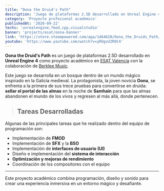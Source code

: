 ```yaml
---
title: "Oona the Druid's Path"
description: 'Juego de plataformas 2.5D desarrollado en Unreal Engine 4 como proyecto académico en ESAT Valencia con Berklee Music.'
category: 'Proyecto profesional académico'
publishedAt: '2020-09-22'
techs: 'unrealengine,fmod,cpp,visualstudio'
banner: 'projects/esat/oona-banner'
link: 'https://store.steampowered.com/app/1464620/Oona_the_Druids_Path/'
youtube: 'https://www.youtube.com/watch?v=yRUgvU2ROC4'
---
```


**Oona the Druid's Path** es un juego de plataformas 2.5D desarrollado en **Unreal Engine 4** como proyecto académico en [ESAT Valencia](https://www.esat.es/) con la colaboración de [Berklee Music](https://valencia.berklee.edu/).

Este juego se desarrolla en un bosque dentro de un mundo mágico inspirado en la Galicia medieval. La protagonista, la joven novicia **Oona**, se enfrenta a la primera de sus trece pruebas para convertirse en druida: **sellar el portal de las almas** en la noche de **Samhain** para que las almas abandonen el mundo de los vivos y regresen al más allá, donde pertenecen.

>## Tareas Desarrolladas

Algunas de las principales tareas que he realizado dentro del equipo de programación son:

- Implementación de **FMOD** 
- Implementación de **SFX** y la **BSO**
- Implementación de **interfaces de usuario (UI)**
- Diseño e implementación del **sistema de interacción**
- **Optimización y mejoras de rendimiento**
- Coordinación de los compositores con el equipo

---

Este proyecto académico combina programación, diseño y sonido para crear una experiencia inmersiva en un entorno mágico y desafiante.